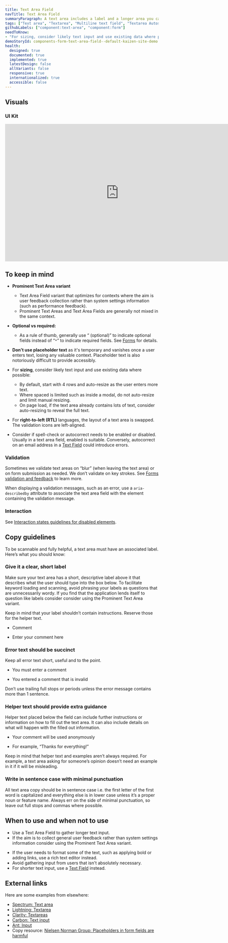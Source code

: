 ```yaml
---
title: Text Area Field
navTitle: Text Area Field
summaryParagraph: A text area includes a label and a longer area you can type multiple lines of text into.
tags: ["Text area", "Textarea", "Multiline text field", "Textarea Autosize"]
githubLabels: ["component:text-area", "component:form"]
needToKnow:
- "For sizing, consider likely text input and use existing data where possible."
demoStoryId: components-form-text-area-field--default-kaizen-site-demo
health:
  designed: true
  documented: true
  implemented: true
  latestDesign: false
  allVariants: false
  responsive: true
  internationalized: true
  accessible: false
---
```




## Visuals

### UI Kit

<iframe style="border: none;" width="744" height="450" src="https://www.figma.com/embed?embed_host=share&url=https%3A%2F%2Fwww.figma.com%2Ffile%2Fe3TyAOZKfLg9cA01Iy1Mgm%2FKaizen-Site-embed%3Fnode-id%3D50186%253A40775&chrome=DOCUMENTATION" allowfullscreen></iframe>

## To keep in mind

* **Prominent Text Area variant**
    * Text Area Field variant that optimizes for contexts where the aim is user feedback collection rather than system settings information (such as performance feedback).
    * Prominent Text Areas and Text Area Fields are generally not mixed in the same context. 

* **Optional vs required:**
    * As a rule of thumb, generally use “ (optional)” to indicate optional fields instead of “`*`” to indicate required fields. See [Forms](/guidelines/forms) for details.
* **Don't use placeholder text** as it's temporary and vanishes once a user enters text, losing any valuable context. Placeholder text is also notoriously difficult to provide accessibly.
* For **sizing**, consider likely text input and use existing data where possible:
    * By default, start with 4 rows and auto-resize as the user enters more text.
    * Where spaced is limited such as inside a modal, do not auto-resize and limit manual resizing.
    * On page load, if the text area already contains lots of text, consider auto-resizing to reveal the full text.
* For **right-to-left (RTL)** languages, the layout of a text area is swapped. The validation icons are left-aligned.
* Consider if spell-check or autocorrect needs to be enabled or disabled. Usually in a text area field, enabled is suitable. Conversely, autocorrect on an email address in a [Text Field](/components/text-field) could introduce errors.

### Validation

Sometimes we validate text areas on “blur” (when leaving the text area) or on form submission as needed. We don’t validate on key strokes. See [Forms validation and feedback](/guidelines/forms/#validation-and-feedback) to learn more.

When displaying a validation messages, such as an error, use a `aria-describedby` attribute to associate the text area field with the element containing the validation message.

### Interaction

See [Interaction states guidelines for disabled elements](/guidelines/interaction-states#disabled-state).

## Copy guidelines

To be scannable and fully helpful, a text area must have an associated label. Here’s what you should know:

### Give it a clear, short label

Make sure your text area has a short, descriptive label above it that describes what the user should type into the box below. To facilitate keyword loading and scanning, avoid phrasing your labels as questions that are unnecessarily wordy. If you find that the application lends itself to question like labels consider consider using the Prominent Text Area variant.  

Keep in mind that your label shouldn’t contain instructions. Reserve those for the helper text.

<DoAndDontContainer>
<Do>

- Comment

</Do>

<Dont>

- Enter your comment here

</Dont>
</DoAndDontContainer>

### Error text should be succinct

Keep all error text short, useful and to the point.

<DoAndDontContainer>
<Do>

- You must enter a comment

</Do>

<Dont>

- You entered a comment that is invalid

</Dont>
</DoAndDontContainer>

Don’t use trailing full stops or periods unless the error message contains more than 1 sentence.

### Helper text should provide extra guidance

Helper text placed below the field can include further instructions or information on how to fill out the text area. It can also include details on what will happen with the filled out information.

<DoAndDontContainer>
<Do>

- Your comment will be used anonymously

</Do>

<Dont>

- For example, “Thanks for everything!”

</Dont>
</DoAndDontContainer>

Keep in mind that helper text and examples aren’t always required. For example, a text area asking for someone’s opinion doesn’t need an example in it if it will be misleading.

### Write in sentence case with minimal punctuation

All text area copy should be in sentence case i.e. the first letter of the first word is capitalized and everything else is in lower case unless it’s a proper noun or feature name. Always err on the side of minimal punctuation, so leave out full stops and commas where possible.

## When to use and when not to use

<WhenToUseAndWhenNotToUse>
<WhenToUse>

* Use a Text Area Field to gather longer text input.
* If the aim is to collect general user feedback rather than system settings information consider using the Prominent Text Area variant. 

</WhenToUse>
<WhenNotToUse>

* If the user needs to format some of the text, such as applying bold or adding links, use a rich text editor instead.
* Avoid gathering input from users that isn't absolutely necessary.
* For shorter text input, use a [Text Field](/components/text-field) instead.

</WhenNotToUse>
</WhenToUseAndWhenNotToUse>

## External links

Here are some examples from elsewhere:

- [Spectrum: Text area](https://spectrum.adobe.com/page/text-area/)
- [Lightning: Textarea](https://www.lightningdesignsystem.com/components/textarea/)
- [Clarity: Textareas](https://clarity.design/documentation/textarea)
- [Carbon: Text input](https://www.carbondesignsystem.com/components/text-input/usage)
- [Ant: Input](https://ant.design/components/input/)
- Copy resource: [Nielsen Norman Group: Placeholders in form fields are harmful](https://www.nngroup.com/articles/form-design-placeholders/)

